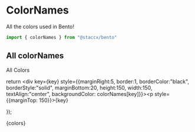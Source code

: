 
<Meta title="Styling|/Colors" component={colorNames}/>

# ColorNames
All the colors used in Bento!

```javascript
import { colorNames } from "@staccx/bento"
```

## All colorNames
All Colors

return <div key={key} style={{marginRight:5, border:1, borderColor:"black", borderStyle:"solid", marginBottom:20, height:150, width:150, textAlign:"center", backgroundColor: colorNames[key]}}><p style={{marginTop: 150}}>{key}</p></div> });


   <Story name="test">
    <div style={{display:"flex",flexDirection:"row",flexWrap:"wrap"}}>
    {colors}
    </div>
  </Story>
